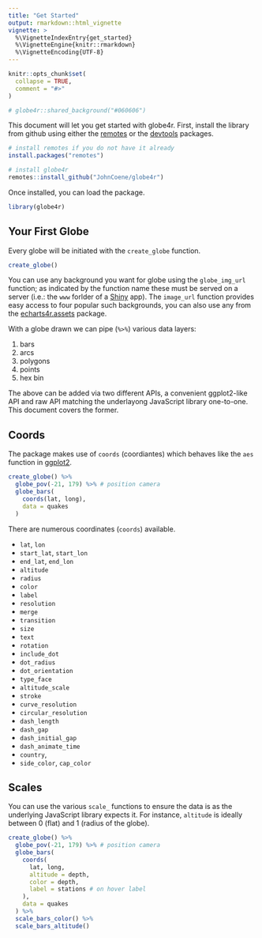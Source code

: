 ```yaml
---
title: "Get Started"
output: rmarkdown::html_vignette
vignette: >
  %\VignetteIndexEntry{get_started}
  %\VignetteEngine{knitr::rmarkdown}
  %\VignetteEncoding{UTF-8}
---
```


```r
knitr::opts_chunk$set(
  collapse = TRUE,
  comment = "#>"
)

# globe4r::shared_background("#060606")
```

This document will let you get started with globe4r. First, install the library from github using either the [remotes](https://github.com/r-lib/remotes) or the [devtools](https://github.com/r-lib/devtools) packages.

```r
# install remotes if you do not have it already
install.packages("remotes")

# install globe4r
remotes::install_github("JohnCoene/globe4r")
```

Once installed, you can load the package.

```r
library(globe4r)
```

## Your First Globe

Every globe will be initiated with the `create_globe` function.

```r
create_globe()
```

You can use any background you want for globe using the `globe_img_url` function; as indicated by the function name these must be served on a server (i.e.: the `www` forlder of a [Shiny](https://shiny.rstudio.com/) app). The `image_url` function provides easy access to four popular such backgrounds, you can also use any from the [echarts4r.assets](https://cdn.jsdelivr.net/gh/JohnCoene/echarts4r.assets/inst/assets/) package. 

With a globe drawn we can pipe (`%>%`) various data layers:

1. bars
2. arcs
3. polygons
4. points
5. hex bin

The above can be added via two different APIs, a convenient ggplot2-like API and raw API matching the underlayong JavaScript library one-to-one. This document covers the former.

## Coords

The package makes use of `coords` (coordiantes) which behaves like the `aes` function in [ggplot2](https://ggplot2.tidyverse.org/articles/ggplot2-specs.html).

```r
create_globe() %>% 
  globe_pov(-21, 179) %>% # position camera
  globe_bars(
    coords(lat, long), 
    data = quakes
  )
```

There are numerous coordinates (`coords`) available. 

- `lat`, `lon`
- `start_lat`, `start_lon`
- `end_lat`, `end_lon`
- `altitude`
- `radius`
- `color`
- `label`
- `resolution`
- `merge`
- `transition`
- `size`
- `text`
- `rotation`
- `include_dot`
- `dot_radius`
- `dot_orientation`
- `type_face`
- `altitude_scale`
- `stroke`
- `curve_resolution`
- `circular_resolution`
- `dash_length`
- `dash_gap`
- `dash_initial_gap`
- `dash_animate_time`
- `country`,
- `side_color`, `cap_color`

## Scales

You can use the various `scale_` functions to ensure the data is as the underlying JavaScript library expects it. For instance, `altitude` is ideally between 0 (flat) and 1 (radius of the globe).

```r
create_globe() %>% 
  globe_pov(-21, 179) %>% # position camera
  globe_bars(
    coords(
      lat, long, 
      altitude = depth,
      color = depth,
      label = stations # on hover label
    ), 
    data = quakes
  ) %>% 
  scale_bars_color() %>% 
  scale_bars_altitude()
```